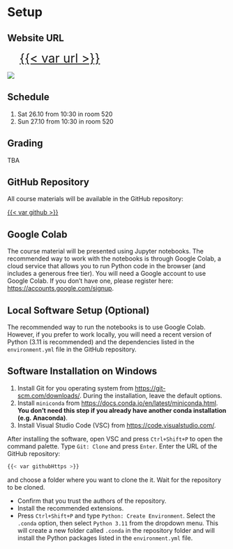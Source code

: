 # Setup {.unnumbered}

:::{.callout-note}
## Website URL

[{{< var url >}}]({{< var url >}}){style="font-size:2em; margin-left: 1em;"}

![](./figures/qr_code.png)

:::

## Schedule

1.  Sat 26.10 from 10:30 in room 520
2.  Sun 27.10 from 10:30 in room 520

## Grading

TBA

## GitHub Repository

All course materials will be available in the GitHub repository:

[{{< var github >}}]({{< var github >}})

## Google Colab

The course material will be presented using Jupyter notebooks. The recommended way to work with the notebooks is through Google Colab, a cloud service that allows you to run Python code in the browser (and includes a generous free tier). You will need a Google account to use Google Colab. If you don't have one, please register here: <https://accounts.google.com/signup>.

## Local Software Setup (Optional)

The recommended way to run the notebooks is to use Google Colab. However, if you prefer to work locally, you will need a recent version of Python (3.11 is recommended) and the dependencies listed in the `environment.yml` file in the GitHub repository.

:::{.callout-note collapsed="true"}
## Software Installation on Windows

1. Install Git for you operating system from [https://git-scm.com/downloads/](https://git-scm.com/downloads). During the installation, leave the default options.
2. Install `miniconda` from [https://docs.conda.io/en/latest/miniconda.html](https://docs.conda.io/en/latest/miniconda.html). **You don't need this step if you already have another conda installation (e.g. Anaconda)**.
3. Install Visual Studio Code (VSC) from [https://code.visualstudio.com/](https://code.visualstudio.com/).
:::

After installing the software, open VSC and press `Ctrl+Shift+P` to open the command palette. Type `Git: Clone` and press `Enter`. Enter the URL of the GitHub repository:

```bash
{{< var githubHttps >}}
```

 and choose a folder where you want to clone the it. Wait for the repository to be cloned.

- Confirm that you trust the authors of the repository.
- Install the recommended extensions.
- Press `Ctrl+Shift+P` and type `Python: Create Environment`. Select the `.conda` option, then select `Python 3.11` from the dropdown menu. This will create a new folder called `.conda` in the repository folder and will install the Python packages listed in the `environment.yml` file.

